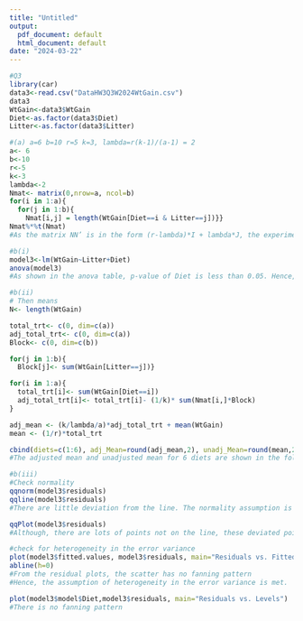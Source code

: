 ```yaml
---
title: "Untitled"
output:
  pdf_document: default
  html_document: default
date: "2024-03-22"
---
```


```r
#Q3
library(car)
data3<-read.csv("DataHW3Q3W2024WtGain.csv")
data3
WtGain<-data3$WtGain
Diet<-as.factor(data3$Diet)
Litter<-as.factor(data3$Litter)
```

```r
#(a) a=6 b=10 r=5 k=3, lambda=r(k-1)/(a-1) = 2
a<- 6
b<-10
r<-5
k<-3
lambda<-2
Nmat<- matrix(0,nrow=a, ncol=b)
for(i in 1:a){
  for(j in 1:b){
    Nmat[i,j] = length(WtGain[Diet==i & Litter==j])}}
Nmat%*%t(Nmat)
#As the matrix NN’ is in the form (r-lambda)*I + lambda*J, the experiment was conducted in a BIBD
```

```r
#b(i)
model3<-lm(WtGain~Litter+Diet)
anova(model3)
#As shown in the anova table, p-value of Diet is less than 0.05. Hence, diets have statistical significance in affecting the weight gain
```

```r
#b(ii)
# Then means
N<- length(WtGain)

total_trt<- c(0, dim=c(a))
adj_total_trt<- c(0, dim=c(a))
Block<- c(0, dim=c(b))

for(j in 1:b){
  Block[j]<- sum(WtGain[Litter==j])}

for(i in 1:a){ 
  total_trt[i]<- sum(WtGain[Diet==i])
  adj_total_trt[i]<- total_trt[i]- (1/k)* sum(Nmat[i,]*Block)
}

adj_mean <- (k/lambda/a)*adj_total_trt + mean(WtGain)
mean <- (1/r)*total_trt

cbind(diets=c(1:6), adj_Mean=round(adj_mean,2), unadj_Mean=round(mean,2))
#The adjusted mean and unadjusted mean for 6 diets are shown in the following table.
```

```r
#b(iii)
#Check normality
qqnorm(model3$residuals)
qqline(model3$residuals)
#There are little deviation from the line. The normality assumption is satisfied.
```

```r
qqPlot(model3$residuals)
#Although, there are lots of points not on the line, these deviated points are in the range of confidence band. Hence, the normality is held. 
```

```r
#check for heterogeneity in the error variance
plot(model3$fitted.values, model3$residuals, main="Residuals vs. Fitted")
abline(h=0)
#From the residual plots, the scatter has no fanning pattern
#Hence, the assumption of heterogeneity in the error variance is met.
```

```r
plot(model3$model$Diet,model3$residuals, main="Residuals vs. Levels")
#There is no fanning pattern
```


